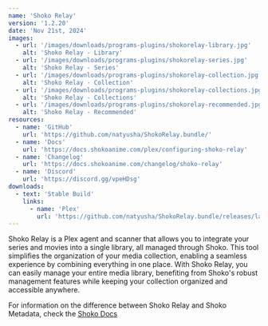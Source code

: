 ```yaml
---
name: 'Shoko Relay'
version: '1.2.20'
date: 'Nov 21st, 2024'
images:
  - url: '/images/downloads/programs-plugins/shokorelay-library.jpg'
    alt: 'Shoko Relay - Library'
  - url: '/images/downloads/programs-plugins/shokorelay-series.jpg'
    alt: 'Shoko Relay - Series'
  - url: '/images/downloads/programs-plugins/shokorelay-collection.jpg'
    alt: 'Shoko Relay - Collection'
  - url: '/images/downloads/programs-plugins/shokorelay-collections.jpg'
    alt: 'Shoko Relay - Collections'
  - url: '/images/downloads/programs-plugins/shokorelay-recommended.jpg'
    alt: 'Shoko Relay - Recommended'
resources:
  - name: 'GitHub'
    url: 'https://github.com/natyusha/ShokoRelay.bundle/'
  - name: 'Docs'
    url: 'https://docs.shokoanime.com/plex/configuring-shoko-relay'
  - name: 'Changelog'
    url: 'https://docs.shokoanime.com/changelog/shoko-relay'
  - name: 'Discord'
    url: 'https://discord.gg/vpeHDsg'
downloads:
  - text: 'Stable Build'
    links:
      - name: 'Plex'
        url: 'https://github.com/natyusha/ShokoRelay.bundle/releases/latest'
---
```


Shoko Relay is a Plex agent and scanner that allows you to integrate your series and movies into a single library, all
managed through Shoko. This tool simplifies the organization of your media collection, enabling a seamless experience by
combining everything in one place. With Shoko Relay, you can easily manage your entire media library, benefiting from
Shoko's robust management features while keeping your collection organized and accessible anywhere.

For information on the difference between Shoko Relay and Shoko Metadata,
check the [Shoko Docs](https://docs.shokoanime.com/plex/installing-agents-scanners)
